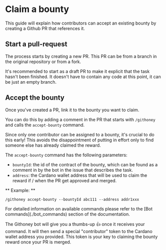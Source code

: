 
# Claim a bounty

This guide will explain how contributors can accept an existing bounty by
creating a Github PR that references it.

## Start a pull-request

The process starts by creating a new PR. This PR can be from a branch in the
original repository or from a fork.

It's recommended to start as a draft PR to make it explicit that the task hasn't
been finished. It doesn't have to contain any code at this point, it can be just
an empty branch.

## Accept the bounty

Once you've created a PR, link it to the bounty you want to claim.

You can do this by adding a comment in the PR that starts with
`/githoney` and calls the `accept-bounty` command.

Since only one contributor can be assigned to a bounty, it's crucial to do this early! This avoids the disappointment of putting in effort only to find someone else has already claimed the reward.

The `accept-bounty` command has the following parameters:

- `bountyId`: the id of the contract of the bounty, which can be found as a
  comment in by the bot in the issue that describes the task.
- `address`: the Cardano wallet address that will be used to claim the reward if
  / when the PR get approved and merged.

** Example: **

```
/githoney accept-bounty --bountyId abc111 --address addr1xxx
```

<Callout type="info">
  For detailed information on available commands please refer to the [Bot
  commands](./bot_commands) section of the documentation.
</Callout>

The Githoney bot will give you a thumbs-up 👍 once it receives your command. It will then send a special "contributor" token to the Cardano wallet address you provided. This token is your key to claiming the bounty reward once your PR is merged.
